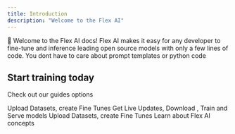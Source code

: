 ```yaml
---
title: Introduction
description: "Welcome to the Flex AI"
---
```


👋 Welcome to the Flex AI docs! Flex AI makes it easy for any developer to fine-tune and inference leading open source models with only a few lines of code.
You dont have to care about prompt templates or python code

## Start training today

Check out our guides options

<CardGroup cols={2}>
  <Card title="Python SDK" icon="palette" href="/quickstart">
    Upload Datasets, create Fine Tunes
  </Card>
  <Card title="Reference APIs" icon="code" href="/api-reference/introduction">
    Get Live Updates, Download , Train and Serve models
  </Card>
  <Card title="CLI SDK" icon="screwdriver-wrench" href="/quickstart">
    Upload Datasets, create Fine Tunes
  </Card>
  <Card title="Concepts" icon="stars" href="/core-concepts/datasets">
    Learn about Flex AI concepts
  </Card>
</CardGroup>
